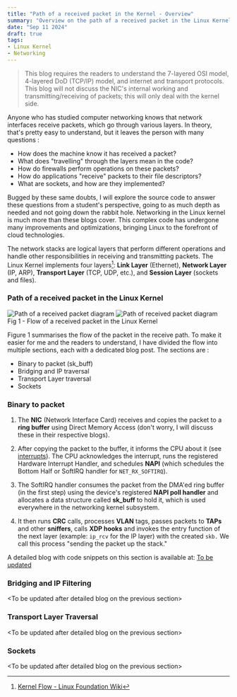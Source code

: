 ```yaml
---
title: "Path of a received packet in the Kernel - Overview"
summary: "Overview on the path of a received packet in the Linux Kernel."
date: "Sep 11 2024"
draft: true
tags:
- Linux Kernel
- Networking
---
```



> This blog requires the readers to understand the 7-layered OSI model,
> 4-layered DoD (TCP/IP) model, and internet and transport protocols. This blog
> will not discuss the NIC's internal working and transmitting/receiving of
> packets; this will only deal with the kernel side.

Anyone who has studied computer networking knows that network interfaces receive
packets, which go through various layers. In theory, that's pretty easy to
understand, but it leaves the person with many questions : 
- How does the machine know it has received a packet?
- What does "travelling" through the layers mean in the code?
- How do firewalls perform operations on these packets? 
- How do applications "receive" packets to their file descriptors?
- What are sockets, and how are they implemented? 

Bugged by these same doubts, I will explore the source code to answer
these questions from a student's perspective, going to as much depth as needed
and not going down the rabbit hole. Networking in the Linux kernel is much more
than these blogs cover. This complex code has undergone many improvements and
optimizations, bringing Linux to the forefront of cloud technologies. 

The network stacks are logical layers that perform different operations and
handle other responsibilities in receiving and transmitting packets. The Linux
Kernel implements four layers[^1]: **Link Layer** (Ethernet), **Network Layer** (IP, ARP),
**Transport Layer** (TCP, UDP, etc.), and **Session Layer** (sockets and files).

[^1]: [Kernel Flow - Linux Foundation
    Wiki](https://wiki.linuxfoundation.org/networking/kernel_flow)

### Path of a received packet in the Linux Kernel

<div>
<Image class="dark:block hidden" src={overview_dark} alt="Path of a received packet diagram"/>
<Image class="dark:hidden block" src={overview_light} alt="Path of received packet diagram"/>
<figcaption class="text-center">Fig 1 - Flow of a received packet in the Linux Kernel</figcaption>
</div>

Figure 1 summarises the flow of the packet in the receive path. To make it
easier for me and the readers to understand, I have divided the flow into
multiple sections, each with a dedicated blog post. The sections are :
- Binary to packet (sk_buff)
- Bridging and IP traversal
- Transport Layer traversal
- Sockets

### Binary to packet

1. The **NIC** (Network Interface Card) receives and copies the packet to a **ring
  buffer** using Direct Memory Access (don't worry, I will discuss these in their
  respective blogs).

2. After copying the packet to the buffer, it informs the CPU about it (see
  [interrupts](https://wiki.osdev.org/Interrupts)). The CPU acknowledges the
  interrupt, runs the registered Hardware Interrupt Handler, and schedules
  **NAPI** (which schedules the Bottom Half or SoftIRQ handler for `NET_RX_SOFTIRQ`).

3. The SoftIRQ handler consumes the packet from the DMA'ed ring buffer (in the
  first step) using the device's registered **NAPI poll handler** and allocates
  a data structure called **sk_buff** to hold it, which is used everywhere in
  the networking kernel subsystem. 

4. It then runs **CRC** calls, processes **VLAN**  tags, passes packets to
  **TAPs** and other **sniffers**, calls **XDP hooks** and invokes the entry function
  of the next layer (example: `ip_rcv` for the IP layer) with the created `skb.`
  We call this process "sending the packet up the stack."

A detailed blog with code snippets on this section is available at: [To be updated](#)

### Bridging and IP Filtering

\<To be updated after detailed blog on the previous section\>

### Transport Layer Traversal

\<To be updated after detailed blog on the previous section\>

### Sockets

\<To be updated after detailed blog on the previous section\>
